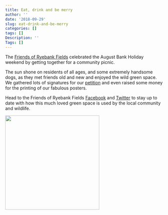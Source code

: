 ```yaml
---
title: Eat, drink and be merry
author: ''
date: '2018-09-29'
slug: eat-drink-and-be-merry
categories: []
tags: []
Description: ''
Tags: []
---
```


The [Friends of Ryebank Fields](https://www.facebook.com/groups/FriendsofRyebank) celebrated the August Bank Holiday weekend by getting together for a community picnic. 

The sun shone on residents of all ages, and some extremely handsome dogs, as they met friends old and new and enjoyed the wild green space. We gathered lots of signatures for our [petition](https://you.38degrees.org.uk/petitions/give-ryebank-fields-back-to-the-people) and even raised some money for the printing of our fabulous posters.

Head to the Friends of Ryebank Fields [Facebook](https://www.facebook.com/groups/FriendsofRyebank) and [Twitter](https://twitter.com/ryebankfields) to stay up to date with how this much loved green space is used by the local community and wildlife.

![](/post/2018-09-29-eat-drink-and-be-merry_files/picnic.jpg){width=300px}

